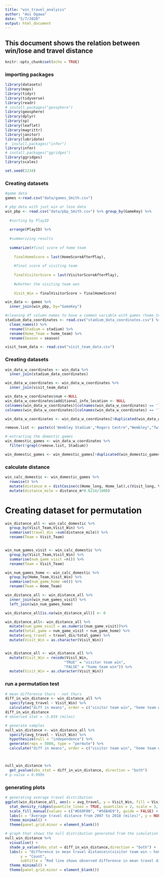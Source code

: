 ```yaml
---
title: "win_travel_analysis"
author: "Aoi Ogawa"
date: "5/7/2020"
output: html_document
---
```


## This document shows the relation between win/lose and travel distance

```r
knitr::opts_chunk$set(echo = TRUE)
```

### importing packages
```r
library(datasets)
library(maps)
library(tidyr)
library(tidyverse)
library(readr)
# install.packages("geosphere")
library(geosphere)
library(dplyr)
library(sp)
library(leaflet)
library(magrittr)
library(janitor)
library(lubridate)
#  install.packages("infer")
library(infer)
# install.packages("ggridges")
library(ggridges)
library(scales)

set.seed(1234)
```

### Creating datasets
```r
#game data
games <-read.csv("data/games_Smith.csv") 

# pbp data with just win or lose data 
win_pbp <- read.csv("data/pbp_Smith.csv") %>% group_by(GameKey) %>%
  
  #sorting by PlayID
  
  arrange(PlayID) %>%
  
  #summarizing results
  
  summarize(#final score of home team
    
    finalHomeScore = last(HomeScoreAfterPlay),
    
    #final score of visiting team
    
    finalVisitorScore = last(VisitorScoreAfterPlay),
    
    #whether the visiting team won
    
    Visit_Win = finalVisitorScore > finalHomeScore)

win_data <- games %>%
  inner_join(win_pbp, by="GameKey")

#cleaning df column names to have a common variable with games (home_team)
stadium_data_coordinates <- read.csv("stadium_data_coordinates.csv") %>% 
  clean_names() %>%
  rename(Stadium = stadium) %>%
  rename(Home_Team = home_team) %>%
  rename(Season = season)

visit_team_data <- read.csv("visit_team_data.csv")
```

### Creating datasets
```r
win_data_w_coordinates <- win_data %>%
  inner_join(stadium_data_coordinates)

win_data_w_coordinates <- win_data_w_coordinates %>%
  inner_join(visit_team_data)

win_data_w_coordinates$num <-NULL
win_data_w_coordinates$additional_info_location <- NULL
colnames(win_data_w_coordinates)[colnames(win_data_w_coordinates) == 'longitude'] <- 'Home_lat'
colnames(win_data_w_coordinates)[colnames(win_data_w_coordinates) == 'latitude'] <- 'Home_long'

win_data_w_coordinates <- win_data_w_coordinates[!duplicated(win_data_w_coordinates$GameKey), ]

remove.list <- paste(c('Wembley Stadium',"Rogers Centre","Wembley","Twickenham","Estadio Azteca","Twickenham Stadium","Azteca Stadium","Tottenham Hotspur Stadium","Tottenham Hotspur"), collapse = '|')

# extracting the domestic games
win_domestic_games <- win_data_w_coordinates %>%
  filter(!grepl(remove.list, Stadium)) 

win_domestic_games <- win_domestic_games[!duplicated(win_domestic_games$GameKey), ]
```

### calculate distance
```r
win_calc_domestic <- win_domestic_games %>% 
  rowwise() %>%
  mutate(distance_m = distCosine(c(Home_long, Home_lat),c(Visit_long, Visit_lat))) %>%
  mutate(distance_mile = distance_m*0.6214/1000)

```


# Creating dataset for permutation
```r
win_distance_all <- win_calc_domestic %>%
  group_by(Visit_Team,Visit_Win) %>%
  summarise(travel_dis =sum(distance_mile)) %>%
  rename(Team = Visit_Team)


win_num_games_visit <- win_calc_domestic %>%
  group_by(Visit_Team,Visit_Win) %>%
  summarise(num_game_visit =n()) %>%
  rename(Team = Visit_Team)

win_num_games_home <- win_calc_domestic %>%
  group_by(Home_Team,Visit_Win) %>%
  summarise(num_game_home =n()) %>%
  rename(Team = Home_Team) 

win_distance_all <- win_distance_all %>%
  inner_join(win_num_games_visit) %>%
  left_join(win_num_games_home)

win_distance_all[is.na(win_distance_all)] <- 0

win_distance_all<- win_distance_all %>%
  mutate(num_game_visit = as.numeric(num_game_visit))%>%
  mutate(total_game = num_game_visit + num_game_home) %>%
  mutate(avg_travel = travel_dis/total_game) %>%
  mutate(Visit_Win = as.character(Visit_Win))


win_distance_all <- win_distance_all %>%
  mutate(Visit_Win = recode(Visit_Win,
                           "TRUE" = "visitor team win",
                           "FALSE" = "home team win")) %>%
  mutate(Visit_Win = as.character(Visit_Win))
```

### run a permutation test 
```r
# mean difference thurs - not thurs
diff_in_win_distance <- win_distance_all %>% 
  specify(avg_travel ~ Visit_Win) %>% 
  calculate("diff in means", order = c("visitor team win", "home team win"))
diff_in_win_distance
# observed stat = -5.034 (miles)

# generate samples 
null_win_distance <- win_distance_all %>%
  specify(avg_travel ~ Visit_Win) %>%
  hypothesize(null = "independence") %>%
  generate(reps = 5000, type = "permute") %>%
  calculate("diff in means", order = c("visitor team win", "home team win"))



null_win_distance %>% 
  get_pvalue(obs_stat = diff_in_win_distance, direction = "both")
# p-value = 0.9096
```

### generating plots
```r
# generating average travel distribution 
ggplot(win_distance_all, aes(x = avg_travel, y = Visit_Win, fill = Visit_Win)) +
  stat_density_ridges(quantile_lines = TRUE, quantiles = 2, scale = 3, color = "white") + 
  scale_fill_manual(values = c("#E69F00", "#56B4E9"), guide = FALSE) +
  labs(x = "Average travel distance from 2007 to 2018 (miles)", y = NULL, title ="Average Travel Distribution \n (visitor team win - home team win)") +
  theme_minimal() +
  theme(panel.grid.minor = element_blank())

# graph that shows the null distribution generated from the simulation
null_win_distance %>% 
  visualise() +
  shade_p_value(obs_stat = diff_in_win_distance,direction = "both") + 
  labs(x = "Difference in mean travel distance\n(visitor team win − home team win)",
       y = "Count",
       subtitle = "Red line shows observed difference in mean travel distances") +
  theme_minimal() +
  theme(panel.grid.minor = element_blank()) 

```

